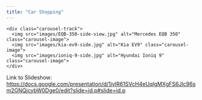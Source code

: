 ```yaml
---
title: "Car Shopping"
---
```



::: {=html}

<div class="carousel-container">
  <div class="carousel">
    <div class="carousel-track">
      <img src="images/EQB-350-side-view.jpg" alt="Mercedes EQB 350" class="carousel-image">
      <img src="images/kia-ev9-side.jpg" alt="Kia EV9" class="carousel-image">
      <img src="images/ioniq-9-side.jpg" alt="Hyundai Ioniq 9" class="carousel-image">
    </div>
  </div>
</div>

:::




Link to Slideshow:
<https://docs.google.com/presentation/d/1jvlR61SVcH4eUqlgMXgFS6Jlc96sm2GNQjcybW0Dge0/edit?slide=id.p#slide=id.p>